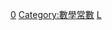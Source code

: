 {{整数
| list = {{Numbers digits|0|namespace=:Category:|template=數字轉中文}}
| 質因數分解 = 所有數字都是零的[[因數|因數]]
| nav_pre=Category:
| nav_template=數字轉中文
| num=0
}}
{{cat more|0}}
{{category pair|負一|一}}

[[Category:整数|0]]
[[Category:數學常數|Category:數學常數]]

[[Category:无|L]]